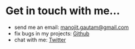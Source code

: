 
<SEO title='Contact' />

# Get in touch with me...

* send me an email: [manojit.gautam@gmail.com](mailto:manojit.gautam@gmail.com)
* fix bugs in my projects: [Github](https://github.com/nix1947)
* chat with me: [Twitter](https://twitter.com.com/nix1947)

<Newsletter />
